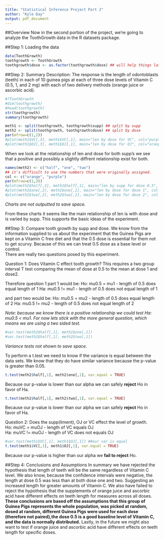 ```yaml
---
title: "Statistical Inference Project Part 2"
author: "Kyle Day"
output: pdf_document
---
```

##Overview
Now in the second portion of the project, we're going to analyze the ToothGrowth data in the R datasets package.   

##Step 1: Loading the data
```r
data(ToothGrowth)
toothgrowth <- ToothGrowth 
toothgrowth$dose <- as.factor(toothgrowth$dose) ## will help things later on.
```
##Step 2: Summary
Description:
The response is the length of odontoblasts (teeth) in each of 10 guinea pigs at each of three dose levels of Vitamin C (0.5, 1, and 2 mg) with each of two delivery methods (orange juice or ascorbic acid). 

```r
#?ToothGrowth
#dim(toothgrowth)
#head(toothgrowth)
str(toothgrowth)
summary(toothgrowth)

meth1 <- split(toothgrowth, toothgrowth$supp) ## split by supp
meth2 <- split(toothgrowth, toothgrowth$dose) ## split by dose
par(mfrow=c(1,2))  
#plot(meth1$VC[,3], meth1$VC[,1], main="len by dose for VC", col="purple")
#plot(meth1$OJ[,3], meth1$OJ[,1], main="len by dose for OJ", col="orange")
```
When we look at the relationship of len and dose for both supp's we see that a positive and possibly a slightly diffrent relationship exist for both. 
```r
names(meth2) <- c("half", "one", "two") 
## it's difficult to use the numbers that were originally assigned.
col <- c("orange", "purple")
par(mfrow=c(1,3))
#plot(meth2$half[,2], meth2$half[,1], main="len by supp for dose 0.5", col = col)
#plot(meth2$one[,2], meth2$one[,1], main="len by dose for dose 1", col = col)
#plot(meth2$two[,2], meth2$two[,1], main="len by dose for dose 2", col = col)
```
*Charts are not outputted to save space.*  

From these charts it seems like the main relationship of len is with dose and is varied by supp. This supports the basic ideas of the experiment.

##Step 3: Compare tooth growth by supp and dose.
We know from the information supplied to us about the experiment that the Guinea Pigs are kept on a Vitamin C free diet and that the 0.5 dose is essential for them not to get scurvy. Because of this we can treat 0.5 dose as a base level or control.  
There are really two questions posed by this experiment. 

Question 1: Does Vitamin C effect tooth growth? This requires a two group interval T test comparing the mean of dose at 0.5 to the mean at dose 1 and dose2. 

Therefore question 1 part 1 would be: 
Ho: mu0.5  = mu1   - length of 0.5 does equal length of 1 
Ha: mu0.5 != mu1   - length of 0.5 does not equal length of 1

and part two would be:
Ho: mu0.5  = mu2   - length of 0.5 does equal length of 2 
Ha: mu0.5 != mu2   - length of 0.5 does not equal length of 2

*Note: because we know there is a positive relationship we could test Ha: mu0.5 < mu1. For now lets stick with the more general question, which means we are using a two sided test.*
```r
#var.test(meth2$half[,1], meth2$one[,1]) 
#var.test(meth2$half[,1], meth2$two[,1]) 
```
*Variance tests not shown to save space.*  

To perform a t.test we need to know if the variance is equal between the data sets. We know that they do have similar variance because the p-value is greater than 0.05. 
```r
t.test(meth2$half[,1], meth2$one[,1], var.equal = TRUE)
```
Because our p-value is lower than our alpha we can safely **reject** Ho in favor of Ha. 
```r
t.test(meth2$half[,1], meth2$two[,1], var.equal = TRUE)
```
Because our p-value is lower than our alpha we can safely **reject** Ho in favor of Ha. 

Question 2: Does the supp(liment), OJ or VC effect the level of growth.  
Ho: muVC  = muOJ   - length of VC equals OJ   
Ha: muVC != muOJ   - length of VC does not equals OJ

```r
#var.test(meth1$VC[,1], meth1$OJ[,1]) ##our var is equal
t.test(meth1$VC[,1], meth1$OJ[,1], var.equal = TRUE)
```
Because our p-value is higher than our alpha we **fail to reject** Ho.

##Step 4: Conclusions and Assumptions
In summary we have rejected the hypothesis that length of teeth will be the same regardless of Vitamin C level. We also know, because the confidence intervals were negative, the length at dose 0.5 was less than at both dose one and two. Suggesting an increased length for greater amounts of Vitamin C. We also have failed to reject the hypothesis that the supplements of orange juice and ascorbic acid have different effects on teeth length for measures across all doses. **These conclusions are based off the assumptions that this group of Guinea Pigs represents the whole population, was picked at random, dosed at random, different Guinea Pigs were used for each dose (therefore not paired),the dose 0.5 is a good baseline level of Vitamin C, and the data is normally distributed.** Lastly, in the future we might also want to test if orange juice and ascorbic acid have different effects on teeth length for specific  doses.